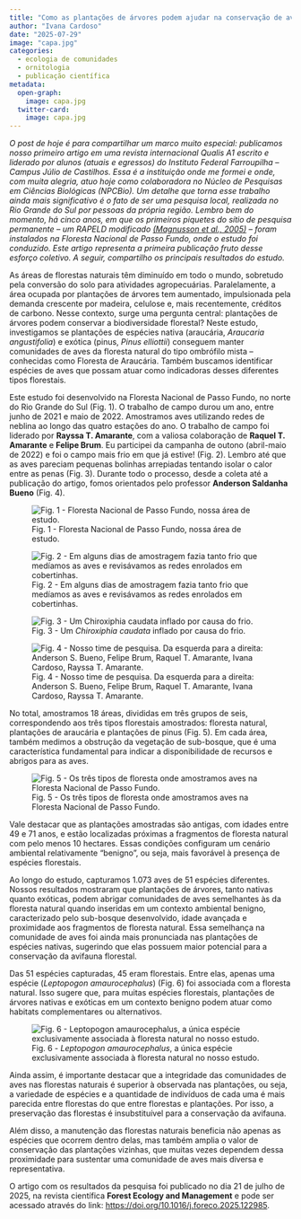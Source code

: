 ```yaml
---
title: "Como as plantações de árvores podem ajudar na conservação de aves florestais?"
author: "Ivana Cardoso"
date: "2025-07-29"
image: "capa.jpg"
categories: 
  - ecologia de comunidades
  - ornitologia
  - publicação científica
metadata:
  open-graph:
    image: capa.jpg
  twitter-card:
    image: capa.jpg
---
```

<p class="texto-secundario">
*O post de hoje é para compartilhar um marco muito especial: publicamos nosso primeiro artigo em uma revista internacional Qualis A1 escrito e liderado por alunos (atuais e egressos) do Instituto Federal Farroupilha – Campus Júlio de Castilhos. Essa é a instituição onde me formei e onde, com muita alegria, atuo hoje como colaboradora no Núcleo de Pesquisas em Ciências Biológicas (NPCBio). Um detalhe que torna esse trabalho ainda mais significativo é o fato de ser uma pesquisa local, realizada no Rio Grande do Sul por pessoas da própria região. Lembro bem do momento, há cinco anos, em que os primeiros piquetes do sítio de pesquisa permanente – um RAPELD modificado [(Magnusson et al., 2005)](https://www.scielo.br/j/bn/a/f77RCKmNYmkHFxBLcFRFgSL/?format=pdf&lang=en) – foram instalados na Floresta Nacional de Passo Fundo, onde o estudo foi conduzido. Este artigo representa a primeira publicação fruto desse esforço coletivo. A seguir, compartilho os principais resultados do estudo.*
</p>

As áreas de florestas naturais têm diminuído em todo o mundo, sobretudo pela conversão do solo para atividades agropecuárias. Paralelamente, a área ocupada por plantações de árvores tem aumentado, impulsionada pela demanda crescente por madeira, celulose e, mais recentemente, créditos de carbono. Nesse contexto, surge uma pergunta central: plantações de árvores podem conservar a biodiversidade florestal? Neste estudo, investigamos se plantações de espécies nativa (araucária, *Araucaria angustifolia*) e exótica (pinus, *Pinus elliottii*) conseguem manter comunidades de aves da floresta natural do tipo ombrófilo mista – conhecidas como Floresta de Araucária. Também buscamos identificar espécies de aves que possam atuar como indicadoras desses diferentes tipos florestais.

Este estudo foi desenvolvido na Floresta Nacional de Passo Fundo, no norte do Rio Grande do Sul (Fig. 1). O trabalho de campo durou um ano, entre junho de 2021 e maio de 2022. Amostramos aves utilizando redes de neblina ao longo das quatro estações do ano. O trabalho de campo foi liderado por **Rayssa T. Amarante**, com a valiosa colaboração de **Raquel T. Amarante** e **Felipe Brum**. Eu participei da campanha de outono (abril-maio de 2022) e foi o campo mais frio em que já estive! (Fig. 2). Lembro até que as aves pareciam pequenas bolinhas arrepiadas tentando isolar o calor entre as penas (Fig. 3). Durante todo o processo, desde a coleta até a publicação do artigo, fomos orientados pelo professor **Anderson Saldanha Bueno** (Fig. 4).

![Fig. 1 - Floresta Nacional de Passo Fundo, nossa área de estudo.](IMG_20240206.jpg){fig-align="left" class="uniform-img"}

![Fig. 2 - Em alguns dias de amostragem fazia tanto frio que medíamos as aves e revisávamos as redes enrolados em cobertinhas.](20220508072547_IMG_0760.jpg){fig-align="left" class="uniform-img"}

![Fig. 3 - Um *Chiroxiphia caudata* inflado por causa do frio.](IMG-20210730.jpg){fig-align="left" class="uniform-img"}

![Fig. 4 - Nosso time de pesquisa. Da esquerda para a direita: Anderson S. Bueno, Felipe Brum, Raquel T. Amarante, Ivana Cardoso, Rayssa T. Amarante.](20250723.jpg){fig-align="left" class="uniform-img"}

No total, amostramos 18 áreas, divididas em três grupos de seis, correspondendo aos três tipos florestais amostrados: floresta natural, plantações de araucária e plantações de pinus (Fig. 5). Em cada área, também medimos a obstrução da vegetação de sub-bosque, que é uma característica fundamental para indicar a disponibilidade de recursos e abrigos para as aves.

![Fig. 5 - Os três tipos de floresta onde amostramos aves na Floresta Nacional de Passo Fundo.](forests_scheme3.png){fig-align="left"}

Vale destacar que as plantações amostradas são antigas, com idades entre 49 e 71 anos, e estão localizadas próximas a fragmentos de floresta natural com pelo menos 10 hectares. Essas condições configuram um cenário ambiental relativamente “benigno”, ou seja, mais favorável à presença de espécies florestais.

Ao longo do estudo, capturamos 1.073 aves de 51 espécies diferentes. Nossos resultados mostraram que plantações de árvores, tanto nativas quanto exóticas, podem abrigar comunidades de aves semelhantes às da floresta natural quando inseridas em um contexto ambiental benigno, caracterizado pelo sub-bosque desenvolvido, idade avançada e proximidade aos fragmentos de floresta natural. Essa semelhança na comunidade de aves foi ainda mais pronunciada nas plantações de espécies nativas, sugerindo que elas possuem maior potencial para a conservação da avifauna florestal.

Das 51 espécies capturadas, 45 eram florestais. Entre elas, apenas uma espécie (*Leptopogon amaurocephalus*) (Fig. 6) foi associada com a floresta natural. Isso sugere que, para muitas espécies florestais, plantações de árvores nativas e exóticas em um contexto benigno podem atuar como habitats complementares ou alternativos.

![Fig. 6 - *Leptopogon amaurocephalus*, a única espécie exclusivamente associada à floresta natural no nosso estudo.](Leptopogon_amaurocephalus.jpg){fig-align="left" class="uniform-img"}

Ainda assim, é importante destacar que a integridade das comunidades de aves nas florestas naturais é superior à observada nas plantações, ou seja, a variedade de espécies e a quantidade de indivíduos de cada uma é mais parecida entre florestas do que entre florestas e plantações. Por isso, a preservação das florestas é insubstituível para a conservação da avifauna.

Além disso, a manutenção das florestas naturais beneficia não apenas as espécies que ocorrem dentro delas, mas também amplia o valor de conservação das plantações vizinhas, que muitas vezes dependem dessa proximidade para sustentar uma comunidade de aves mais diversa e representativa.

O artigo com os resultados da pesquisa foi publicado no dia 21 de julho de 2025, na revista científica **Forest Ecology and Management** e pode ser acessado através do link: <https://doi.org/10.1016/j.foreco.2025.122985>.
